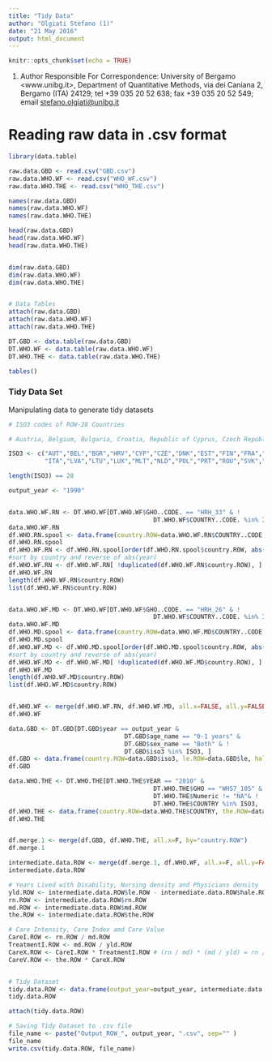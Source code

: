 ```yaml
---
title: "Tidy Data"
author: "Olgiati Stefano (1)"
date: "21 May 2016"
output: html_document
---
```


```r
knitr::opts_chunk$set(echo = TRUE)
```

(1) Author Responsible For Correspondence: University of Bergamo <www.unibg.it>, Department of Quantitative Methods, via dei Caniana 2, Bergamo (ITA) 24129; tel  +39 035 20 52 638; fax +39 035 20 52 549; email <stefano.olgiati@unibg.it>

# Reading raw data in .csv format

```r
library(data.table)

raw.data.GBD <- read.csv("GBD.csv")
raw.data.WHO.WF <- read.csv("WHO_WF.csv")
raw.data.WHO.THE <- read.csv("WHO_THE.csv")

names(raw.data.GBD)
names(raw.data.WHO.WF)
names(raw.data.WHO.THE)

head(raw.data.GBD)
head(raw.data.WHO.WF)
head(raw.data.WHO.THE)


dim(raw.data.GBD)
dim(raw.data.WHO.WF)
dim(raw.data.WHO.THE)


# Data Tables
attach(raw.data.GBD)
attach(raw.data.WHO.WF)
attach(raw.data.WHO.THE)

DT.GBD <- data.table(raw.data.GBD)
DT.WHO.WF <- data.table(raw.data.WHO.WF)
DT.WHO.THE <- data.table(raw.data.WHO.THE)

tables()
```


### Tidy Data Set

Manipulating data to generate tidy datasets
```r
# ISO3 codes of ROW-28 Countries

# Austria, Belgium, Bulgaria, Croatia, Republic of Cyprus, Czech Republic, Denmark, Estonia, Finland, France, Germany, Greece, Hungary, Ireland, Italy, Latvia, Lithuania, Luxembourg, Malta, Netherlands, Poland, Portugal, Romania, Slovakia, Slovenia, Spain, Sweden and the UK

ISO3 <- c("AUT","BEL","BGR","HRV","CYP","CZE","DNK","EST","FIN","FRA","DROW","GRC","HUN","IRL",
          "ITA","LVA","LTU","LUX","MLT","NLD","POL","PRT","ROU","SVK","SVN","ESP","SWE","GBR")

length(ISO3) == 28

output_year <- "1990"


data.WHO.WF.RN <- DT.WHO.WF[DT.WHO.WF$GHO..CODE. == "HRH_33" & !
                                        DT.WHO.WF$COUNTRY..CODE. %in% ISO3, ]
data.WHO.WF.RN
df.WHO.RN.spool <- data.frame(country.ROW=data.WHO.WF.RN$COUNTRY..CODE., rn.ROW=data.WHO.WF.RN$Numeric, year=data.WHO.WF.RN$YEAR..CODE.)
df.WHO.RN.spool
df.WHO.WF.RN <- df.WHO.RN.spool[order(df.WHO.RN.spool$country.ROW, abs(df.WHO.RN.spool$year) ), ] 
#sort by country and reverse of abs(year)
df.WHO.WF.RN <- df.WHO.WF.RN[ !duplicated(df.WHO.WF.RN$country.ROW), ]
df.WHO.WF.RN
length(df.WHO.WF.RN$country.ROW)
list(df.WHO.WF.RN$country.ROW)


data.WHO.WF.MD <- DT.WHO.WF[DT.WHO.WF$GHO..CODE. == "HRH_26" & !
                                        DT.WHO.WF$COUNTRY..CODE. %in% ISO3, ]
data.WHO.WF.MD
df.WHO.MD.spool <- data.frame(country.ROW=data.WHO.WF.MD$COUNTRY..CODE., md.ROW=data.WHO.WF.MD$Numeric, year=data.WHO.WF.MD$YEAR..CODE.)
df.WHO.MD.spool
df.WHO.WF.MD <- df.WHO.MD.spool[order(df.WHO.MD.spool$country.ROW, abs(df.WHO.MD.spool$year) ), ] 
#sort by country and reverse of abs(year)
df.WHO.WF.MD <- df.WHO.WF.MD[ !duplicated(df.WHO.WF.MD$country.ROW), ]
df.WHO.WF.MD
length(df.WHO.WF.MD$country.ROW)
list(df.WHO.WF.MD$country.ROW)


df.WHO.WF <- merge(df.WHO.WF.RN, df.WHO.WF.MD, all.x=FALSE, all.y=FALSE, by="country.ROW")
df.WHO.WF

data.GBD <- DT.GBD[DT.GBD$year == output_year & 
                                DT.GBD$age_name == "0-1 years" &
                                DT.GBD$sex_name == "Both" & !
                                DT.GBD$iso3 %in% ISO3, ]
df.GBD <- data.frame(country.ROW=data.GBD$iso3, le.ROW=data.GBD$le, hale.ROW=data.GBD$hale)
df.GBD

data.WHO.THE <- DT.WHO.THE[DT.WHO.THE$YEAR == "2010" & 
                                        DT.WHO.THE$GHO == "WHS7_105" & 
                                        DT.WHO.THE$Numeric != "NA"& !
                                        DT.WHO.THE$COUNTRY %in% ISO3,  ]
df.WHO.THE <- data.frame(country.ROW=data.WHO.THE$COUNTRY, the.ROW=data.WHO.THE$Numeric)
df.WHO.THE


df.merge.1 <- merge(df.GBD, df.WHO.THE, all.x=F, by="country.ROW")
df.merge.1

intermediate.data.ROW <- merge(df.merge.1, df.WHO.WF, all.x=F, all.y=FALSE, by="country.ROW")
intermediate.data.ROW

# Years Lived with Disability, Nursing density and Physicians density
yld.ROW <- intermediate.data.ROW$le.ROW - intermediate.data.ROW$hale.ROW
rn.ROW <- intermediate.data.ROW$rn.ROW
md.ROW <- intermediate.data.ROW$md.ROW
the.ROW <- intermediate.data.ROW$the.ROW

# Care Intensity, Care Index amd Care Value
CareI.ROW <- rn.ROW / md.ROW
TreatmentI.ROW <- md.ROW / yld.ROW
CareX.ROW <- CareI.ROW * TreatmentI.ROW # (rn / md) * (md / yld) = rn / yld
CareV.ROW <- the.ROW * CareX.ROW


# Tidy Dataset
tidy.data.ROW <- data.frame(output_year=output_year, intermediate.data.ROW, yld.ROW, CareI.ROW, TreatmentI.ROW, CareX.ROW, CareV.ROW)
tidy.data.ROW

attach(tidy.data.ROW)

# Saving Tidy Dataset to .csv file
file_name <- paste("Output_ROW_", output_year, ".csv", sep="" )
file_name
write.csv(tidy.data.ROW, file_name)
```


